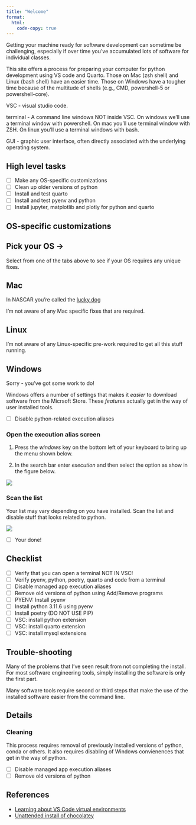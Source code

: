 ```yaml
---
title: "Welcome"
format:
  html:
    code-copy: true
---
```


Getting your machine ready for software development can sometime be challenging, especially if over time you've accumulated lots of software for individual classes.

This site offers a process for preparing your computer for python development using VS code and Quarto.  Those on Mac (zsh shell) and Linux (bash shell) have an easier time.  Those on Windows have a tougher time because of the multitude of shells (e.g., CMD, powershell-5 or powershell-core).

VSC - visual studio code.

terminal - A command line windows NOT inside VSC.  On windows we'll use a terminal window with powershell.  On mac you'll use terminal window with ZSH.  On linux you'll use a terminal windows with bash.

GUI - graphic user interface, often directly associated with the underlying operating system.

## High level tasks

- [ ] Make any OS-specific customizations
- [ ] Clean up older versions of python
- [ ] Install and test quarto
- [ ] Install and test pyenv and python
- [ ] Install jupyter, matplotlib and plotly for python and quarto

## OS-specific customizations

::: {.panel-tabset}

## Pick your OS ->

Select from one of the tabs above to see if your OS requires any
unique fixes.

## Mac

In NASCAR you're called the [lucky dog](https://www.liveabout.com/lucky-dog-rule-explained-2470755)

I'm not aware of any Mac specific fixes that are required.

## Linux

I'm not aware of any Linux-specific pre-work required to get all this stuff running.


## Windows

Sorry - you've got some work to do!

Windows offers a number of settings that makes it *easier* to download software
from the Micrsoft Store.  These *features* actually get in the way of user installed
tools.

- [ ] Disable python-related execution aliases

### Open the execution alias screen

1. Press the *windows* key on the bottom left of your keyboard to bring up the menu shown below.

1. In the search bar enter *execution* and then select the option as show in the figure below.

![](assets/getting-to-execution-aliases.png)

### Scan the list

Your list may vary depending on you have installed. Scan the list and disable stuff that looks related to python.

![](assets/manage-execution-aliases.png)


- [ ] Your done!

:::

## Checklist

- [ ] Verify that you can open a terminal NOT IN VSC!
- [ ] Verify pyenv, python, poetry, quarto and code from a terminal
- [ ] Disable managed app execution aliases
- [ ] Remove old versions of python using Add/Remove programs
- [ ] PYENV: Install pyenv
- [ ] Install python 3.11.6 using pyenv
- [ ] Install poetry (DO NOT USE PIP)
- [ ] VSC: install python extension 
- [ ] VSC: install quarto extension
- [ ] VSC: install mysql extensions 

## Trouble-shooting

Many of the problems that I've seen result from not completing the install.  For most software
engineering tools, simply installing the software is only the first part.

Many software tools require second or third steps that make the use of the installed software easier
from the command line.

## Details

### Cleaning

This process requires removal of previously installed versions of python, conda or others. It also requires disabling of Windows convienences that get in the way of python.

- [ ] Disable managed app execution aliases
- [ ] Remove old versions of python




## References

* [Learning about VS Code virtual environments](https://code.visualstudio.com/docs/python/environments)
* [Unattended install of chocolatey](https://www.reddit.com/r/chocolatey/comments/kvyav2/using_unattend_xml_to_install_chocolatey_at_first/)
